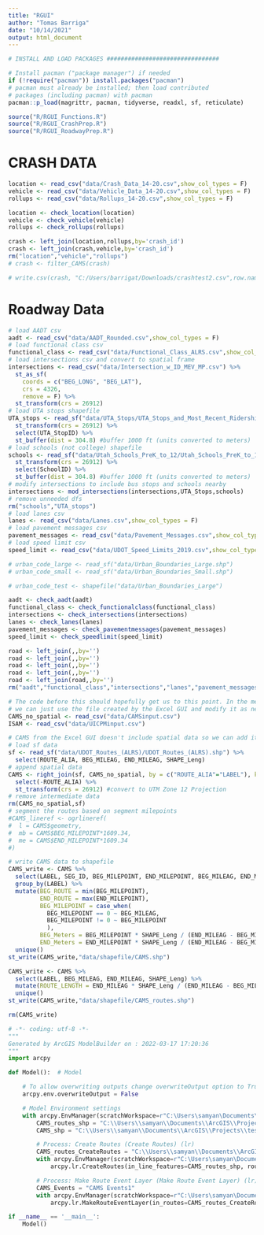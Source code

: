 ```yaml
---
title: "RGUI"
author: "Tomas Barriga"
date: "10/14/2021"
output: html_document
---
```


```r
# INSTALL AND LOAD PACKAGES ################################

# Install pacman ("package manager") if needed
if (!require("pacman")) install.packages("pacman")
# pacman must already be installed; then load contributed
# packages (including pacman) with pacman
pacman::p_load(magrittr, pacman, tidyverse, readxl, sf, reticulate)

source("R/RGUI_Functions.R")
source("R/RGUI_CrashPrep.R")
source("R/RGUI_RoadwayPrep.R")
```

# CRASH DATA

```r
location <- read_csv("data/Crash_Data_14-20.csv",show_col_types = F)
vehicle <- read_csv("data/Vehicle_Data_14-20.csv",show_col_types = F)
rollups <- read_csv("data/Rollups_14-20.csv",show_col_types = F)
```

```r
location <- check_location(location)
vehicle <- check_vehicle(vehicle)
rollups <- check_rollups(rollups)
```

```r
crash <- left_join(location,rollups,by='crash_id')
crash <- left_join(crash,vehicle,by='crash_id')
rm("location","vehicle","rollups")
# crash <- filter_CAMS(crash)
```

```r
# write.csv(crash, "C:/Users/barrigat/Downloads/crashtest2.csv",row.names = F)
```

# Roadway Data

```r
# load AADT csv
aadt <- read_csv("data/AADT_Rounded.csv",show_col_types = F)
# load functional class csv
functional_class <- read_csv("data/Functional_Class_ALRS.csv",show_col_types = F)
# load intersections csv and convert to spatial frame
intersections <- read_csv("data/Intersection_w_ID_MEV_MP.csv") %>%
  st_as_sf(
    coords = c("BEG_LONG", "BEG_LAT"), 
    crs = 4326,
    remove = F) %>%
  st_transform(crs = 26912)
# load UTA stops shapefile
UTA_stops <- read_sf("data/UTA_Stops/UTA_Stops_and_Most_Recent_Ridership.shp") %>%
  st_transform(crs = 26912) %>%
  select(UTA_StopID) %>%
  st_buffer(dist = 304.8) #buffer 1000 ft (units converted to meters)
# load schools (not college) shapefile
schools <- read_sf("data/Utah_Schools_PreK_to_12/Utah_Schools_PreK_to_12.shp") %>%
  st_transform(crs = 26912) %>%
  select(SchoolID) %>%
  st_buffer(dist = 304.8) #buffer 1000 ft (units converted to meters)
# modify intersections to include bus stops and schools nearby
intersections <- mod_intersections(intersections,UTA_Stops,schools)
# remove unneeded dfs
rm("schools","UTA_stops")
# load lanes csv
lanes <- read_csv("data/Lanes.csv",show_col_types = F)
# load pavement messages csv
pavement_messages <- read_csv("data/Pavement_Messages.csv",show_col_types = F)
# load speed limit csv
speed_limit <- read_csv("data/UDOT_Speed_Limits_2019.csv",show_col_types = F)

# urban_code_large <- read_sf("data/Urban_Boundaries_Large.shp")
# urban_code_small <- read_sf("data/Urban_Boundaries_Small.shp")

# urban_code_test <- shapefile("data/Urban_Boundaries_Large")
```

```r
aadt <- check_aadt(aadt)
functional_class <- check_functionalclass(functional_class)
intersections <- check_intersections(intersections)
lanes <- check_lanes(lanes)
pavement_messages <- check_pavementmessages(pavement_messages)
speed_limit <- check_speedlimit(speed_limit)
```

```r
road <- left_join(,,by='')
road <- left_join(,,by='')
road <- left_join(,,by='')
road <- left_join(,,by='')
road <- left_join(road,,by='')
rm("aadt","functional_class","intersections","lanes","pavement_messages","speed_limit")
```

```r
# The code before this should hopefully get us to this point. In the meanwhile,
# we can just use the file created by the Excel GUI and modify it as needed.
CAMS_no_spatial <- read_csv("data/CAMSinput.csv")
ISAM <- read_csv("data/UICPMinput.csv")

# CAMS from the Excel GUI doesn't include spatial data so we can add it in here.
# load sf data
sf <- read_sf("data/UDOT_Routes_(ALRS)/UDOT_Routes_(ALRS).shp") %>%
  select(ROUTE_ALIA, BEG_MILEAG, END_MILEAG, SHAPE_Leng)
# append spatial data
CAMS <- right_join(sf, CAMS_no_spatial, by = c("ROUTE_ALIA"="LABEL"), keep = TRUE) %>%
  select(-ROUTE_ALIA) %>%
  st_transform(crs = 26912) #convert to UTM Zone 12 Projection
# remove intermediate data
rm(CAMS_no_spatial,sf)
# segment the routes based on segment milepoints
#CAMS_lineref <- ogrlineref(
#  l = CAMS$geometry,
#  mb = CAMS$BEG_MILEPOINT*1609.34,
#  me = CAMS$END_MILEPOINT*1609.34
#)

# write CAMS data to shapefile
CAMS_write <- CAMS %>%
  select(LABEL, SEG_ID, BEG_MILEPOINT, END_MILEPOINT, BEG_MILEAG, END_MILEAG, Seg_Length, SHAPE_Leng) %>%
  group_by(LABEL) %>%
  mutate(BEG_ROUTE = min(BEG_MILEPOINT),
         END_ROUTE = max(END_MILEPOINT),
         BEG_MILEPOINT = case_when(
           BEG_MILEPOINT == 0 ~ BEG_MILEAG,
           BEG_MILEPOINT != 0 ~ BEG_MILEPOINT
           ),
         BEG_Meters = BEG_MILEPOINT * SHAPE_Leng / (END_MILEAG - BEG_MILEAG),
         END_Meters = END_MILEPOINT * SHAPE_Leng / (END_MILEAG - BEG_MILEAG)) %>%
  unique()
st_write(CAMS_write,"data/shapefile/CAMS.shp")

CAMS_write <- CAMS %>%
  select(LABEL, BEG_MILEAG, END_MILEAG, SHAPE_Leng) %>%
  mutate(ROUTE_LENGTH = END_MILEAG * SHAPE_Leng / (END_MILEAG - BEG_MILEAG)) %>%
  unique()
st_write(CAMS_write,"data/shapefile/CAMS_routes.shp")

rm(CAMS_write)

```

```python

# -*- coding: utf-8 -*-
"""
Generated by ArcGIS ModelBuilder on : 2022-03-17 17:20:36
"""
import arcpy

def Model():  # Model

    # To allow overwriting outputs change overwriteOutput option to True.
    arcpy.env.overwriteOutput = False

    # Model Environment settings
    with arcpy.EnvManager(scratchWorkspace=r"C:\Users\samyan\Documents\ArcGIS\Projects\test_CAMS-segmentation\test_CAMS-segmentation.gdb", workspace=r"C:\Users\samyan\Documents\ArcGIS\Projects\test_CAMS-segmentation\test_CAMS-segmentation.gdb"):
        CAMS_routes_shp = "C:\\Users\\samyan\\Documents\\ArcGIS\\Projects\\test_CAMS-segmentation\\data\\CAMS_routes\\CAMS_routes.shp"
        CAMS_shp = "C:\\Users\\samyan\\Documents\\ArcGIS\\Projects\\test_CAMS-segmentation\\data\\CAMS\\CAMS.shp"

        # Process: Create Routes (Create Routes) (lr)
        CAMS_routes_CreateRoutes = "C:\\Users\\samyan\\Documents\\ArcGIS\\Projects\\test_CAMS-segmentation\\test_CAMS-segmentation.gdb\\CAMS_routes_CreateRoutes"
        with arcpy.EnvManager(scratchWorkspace=r"C:\Users\samyan\Documents\ArcGIS\Projects\test_CAMS-segmentation\test_CAMS-segmentation.gdb", workspace=r"C:\Users\samyan\Documents\ArcGIS\Projects\test_CAMS-segmentation\test_CAMS-segmentation.gdb"):
            arcpy.lr.CreateRoutes(in_line_features=CAMS_routes_shp, route_id_field="LABEL", out_feature_class=CAMS_routes_CreateRoutes, measure_source="TWO_FIELDS", from_measure_field="BEG_MIL", to_measure_field="END_MIL", coordinate_priority="UPPER_LEFT", measure_factor=1, measure_offset=0, ignore_gaps="IGNORE", build_index="INDEX")

        # Process: Make Route Event Layer (Make Route Event Layer) (lr)
        CAMS_Events = "CAMS Events1"
        with arcpy.EnvManager(scratchWorkspace=r"C:\Users\samyan\Documents\ArcGIS\Projects\test_CAMS-segmentation\test_CAMS-segmentation.gdb", workspace=r"C:\Users\samyan\Documents\ArcGIS\Projects\test_CAMS-segmentation\test_CAMS-segmentation.gdb"):
            arcpy.lr.MakeRouteEventLayer(in_routes=CAMS_routes_CreateRoutes, route_id_field="LABEL", in_table=CAMS_shp, in_event_properties="LABEL Line BEG_MILEP END_MILEP", out_layer=CAMS_Events, offset_field="", add_error_field="ERROR_FIELD", add_angle_field="NO_ANGLE_FIELD", angle_type="NORMAL", complement_angle="ANGLE", offset_direction="LEFT", point_event_type="POINT")

if __name__ == '__main__':
    Model()

```
